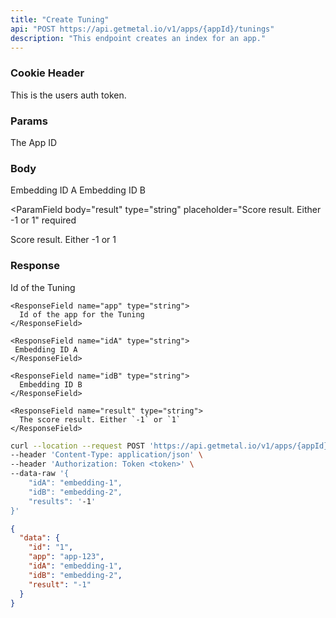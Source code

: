 ```yaml
---
title: "Create Tuning"
api: "POST https://api.getmetal.io/v1/apps/{appId}/tunings"
description: "This endpoint creates an index for an app."
---
```


### Cookie Header

<ParamField required header="token" type="string">
  This is the users auth token.
</ParamField>

### Params

<ParamField required path="appId" type="string">
  The App ID
</ParamField>

### Body

<ParamField body="idA" type="string" placeholder="Embedding ID A" required>
  Embedding ID A
</ParamField>

<ParamField body="idB" type="string" placeholder="Embedding ID B" required>
  Embedding ID B
</ParamField>

<ParamField
  body="result"
  type="string"
  placeholder="Score result. Either -1 or 1"
  required
>
  Score result. Either -1 or 1
</ParamField>

### Response

<ResponseField name="data" type="Tuning Object">
  <Expandable title="properties">
    <ResponseField name="id" type="string">
      Id of the Tuning
    </ResponseField>

    <ResponseField name="app" type="string">
      Id of the app for the Tuning
    </ResponseField>

    <ResponseField name="idA" type="string">
     Embedding ID A
    </ResponseField>

    <ResponseField name="idB" type="string">
      Embedding ID B
    </ResponseField>

    <ResponseField name="result" type="string">
      The score result. Either `-1` or `1`
    </ResponseField>

  </Expandable>
</ResponseField>

<RequestExample>

```bash Example Request
curl --location --request POST 'https://api.getmetal.io/v1/apps/{appId}/tunings' \
--header 'Content-Type: application/json' \
--header 'Authorization: Token <token>' \
--data-raw '{
    "idA": "embedding-1",
    "idB": "embedding-2",
    "results": '-1'
}'
```

</RequestExample>

<ResponseExample>

```json Response
{
  "data": {
    "id": "1",
    "app": "app-123",
    "idA": "embedding-1",
    "idB": "embedding-2",
    "result": "-1"
  }
}
```

</ResponseExample>

